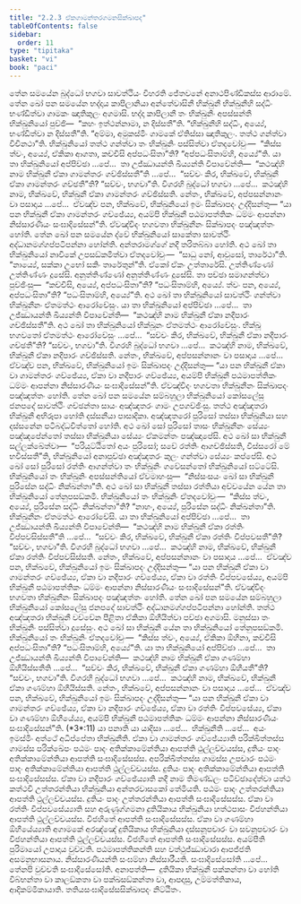 ```yaml
---
title: "2.2.3 ඒකගාමන්තරගමනසික්ඛාපද"
tableOfContents: false
sidebar:
  order: 11
type: "tipitaka"
basket: "vi"
book: "paci"
---
```



<DynamicBreadcrumb />

<Division number="687" book="paci">

<Paragraph number="2245" book="paci">
තේන සමයේන බුද්ධෝ භගවා සාවත්ථියං විහරති ජේතවනේ අනාථපිණ්ඩිකස්ස ආරාමේ. තේන ඛෝ පන සමයේන භද්දාය කාපිලානියා අන්තේවාසිනී භික්ඛුනී භික්ඛුනීහි සද්ධිං භණ්ඩිත්වා ගාමකං ඤාතිකුලං අගමාසි. භද්දා කාපිලානී තං භික්ඛුනිං අපස්සන්තී භික්ඛුනියෝ පුච්ඡි—  “කහං ඉත්ථන්නාමා, න දිස්සතී”ති. “භික්ඛුනීහි සද්ධිං, අය්‍යේ, භණ්ඩිත්වා න දිස්සතී”ති. “අම්මා, අමුකස්මිං ගාමකේ ඒතිස්සා ඤාතිකුලං. තත්ථ ගන්ත්වා විචිනථා”ති. භික්ඛුනියෝ තත්ථ ගන්ත්වා තං භික්ඛුනිං පස්සිත්වා ඒතදවෝචුං—  “කිස්ස ත්වං, අය්‍යේ, ඒකිකා ආගතා, කච්චිසි අප්පධංසිතා”ති? “අප්පධංසිතාම්හි, අය්‍යේ”ති.
</Paragraph>

<Paragraph number="2246" book="paci">
යා තා භික්ඛුනියෝ අප්පිච්ඡා …පේ…  තා උජ්ඣායන්ති ඛිය්‍යන්ති විපාචේන්ති—  “කථඤ්හි නාම භික්ඛුනී ඒකා ගාමන්තරං ගච්ඡිස්සතී”ති …පේ…  “සච්චං කිර, භික්ඛවේ, භික්ඛුනී ඒකා ගාමන්තරං ගච්ඡතී”ති? “සච්චං, භගවා”ති. විගරහි බුද්ධෝ භගවා …පේ…  කථඤ්හි නාම, භික්ඛවේ, භික්ඛුනී ඒකා ගාමන්තරං ගච්ඡිස්සති. නේතං, භික්ඛවේ, අප්පසන්නානං වා පසාදාය …පේ…  ඒවඤ්ච පන, භික්ඛවේ, භික්ඛුනියෝ ඉමං සික්ඛාපදං උද්දිසන්තු—
</Paragraph>

<Paragraph number="2247" book="paci">
<Emphasis>“යා පන භික්ඛුනී ඒකා ගාමන්තරං ගච්ඡේය්‍ය, අයම්පි භික්ඛුනී පඨමාපත්තිකං ධම්මං ආපන්නා නිස්සාරණීයං සංඝාදිසේසන්”</Emphasis>ති.
</Paragraph>

<Paragraph number="2248" book="paci">
ඒවඤ්චිදං භගවතා භික්ඛුනීනං සික්ඛාපදං පඤ්ඤත්තං හෝති.
</Paragraph>

</Division>
<Division number="688" book="paci">

<Paragraph number="2249" book="paci">
තේන ඛෝ පන සමයේන ද්වේ භික්ඛුනියෝ සාකේතා සාවත්ථිං අද්ධානමග්ගප්පටිපන්නා හෝන්ති. අන්තරාමග්ගේ නදී තරිතබ්බා හෝති. අථ ඛෝ තා භික්ඛුනියෝ නාවිකේ උපසඞ්කමිත්වා ඒතදවෝචුං—  “සාධු නෝ, ආවුසෝ, තාරේථා”ති. “නාය්‍යේ, සක්කා උභෝ සකිං තාරේතුන්”ති. ඒකෝ ඒකං උත්තාරේසි. උත්තිණ්ණෝ උත්තිණ්ණං දූසේසි. අනුත්තිණ්ණෝ අනුත්තිණ්ණං දූසේසි. තා පච්ඡා සමාගන්ත්වා පුච්ඡිංසු—  “කච්චිසි, අය්‍යේ, අප්පධංසිතා”ති? “පධංසිතාම්හි, අය්‍යේ. ත්වං පන, අය්‍යේ, අප්පධංසිතා”ති? “පධංසිතාම්හි, අය්‍යේ”ති.
</Paragraph>

<Paragraph number="2250" book="paci">
අථ ඛෝ තා භික්ඛුනියෝ සාවත්ථිං ගන්ත්වා භික්ඛුනීනං ඒතමත්ථං ආරෝචේසුං. යා තා භික්ඛුනියෝ අප්පිච්ඡා …පේ…  තා උජ්ඣායන්ති ඛිය්‍යන්ති විපාචේන්ති—  “කථඤ්හි නාම භික්ඛුනී ඒකා නදීපාරං ගච්ඡිස්සතී”ති. අථ ඛෝ තා භික්ඛුනියෝ භික්ඛූනං ඒතමත්ථං ආරෝචේසුං. භික්ඛූ භගවතෝ ඒතමත්ථං ආරෝචේසුං …පේ…  “සච්චං කිර, භික්ඛවේ, භික්ඛුනී ඒකා නදීපාරං ගච්ඡතී”ති? “සච්චං, භගවා”ති. විගරහි බුද්ධෝ භගවා …පේ…  කථඤ්හි නාම, භික්ඛවේ, භික්ඛුනී ඒකා නදීපාරං ගච්ඡිස්සති. නේතං, භික්ඛවේ, අප්පසන්නානං වා පසාදාය …පේ…  ඒවඤ්ච පන, භික්ඛවේ, භික්ඛුනියෝ ඉමං සික්ඛාපදං උද්දිසන්තු—
</Paragraph>

<Paragraph number="2251" book="paci">
<Emphasis>“යා පන භික්ඛුනී ඒකා වා ගාමන්තරං ගච්ඡේය්‍ය, ඒකා වා නදීපාරං ගච්ඡේය්‍ය, අයම්පි භික්ඛුනී පඨමාපත්තිකං ධම්මං ආපන්නා නිස්සාරණීයං සංඝාදිසේසන්”</Emphasis>ති.
</Paragraph>

<Paragraph number="2252" book="paci">
ඒවඤ්චිදං භගවතා භික්ඛුනීනං සික්ඛාපදං පඤ්ඤත්තං හෝති.
</Paragraph>

</Division>
<Division number="689" book="paci">

<Paragraph number="2253" book="paci">
තේන ඛෝ පන සමයේන සම්බහුලා භික්ඛුනියෝ කෝසලේසු ජනපදේ සාවත්ථිං ගච්ඡන්තා සායං අඤ්ඤතරං ගාමං උපගච්ඡිංසු. තත්ථ අඤ්ඤතරා භික්ඛුනී අභිරූපා හෝති දස්සනීයා පාසාදිකා. අඤ්ඤතරෝ පුරිසෝ තස්සා භික්ඛුනියා සහ දස්සනේන පටිබද්ධචිත්තෝ හෝති. අථ ඛෝ සෝ පුරිසෝ තාසං භික්ඛුනීනං සේය්‍යං පඤ්ඤපේන්තෝ තස්සා භික්ඛුනියා සේය්‍යං ඒකමන්තං පඤ්ඤාපේසි. අථ ඛෝ සා භික්ඛුනී සල්ලක්ඛේත්වා—  “පරියුට්ඨිතෝ අයං පුරිසෝ; සචේ රත්තිං ආගච්ඡිස්සති, විස්සරෝ මේ භවිස්සතී”ති, භික්ඛුනියෝ අනාපුච්ඡා අඤ්ඤතරං කුලං ගන්ත්වා සේය්‍යං කප්පේසි. අථ ඛෝ සෝ පුරිසෝ රත්තිං ආගන්ත්වා තං භික්ඛුනිං ගවේසන්තෝ භික්ඛුනියෝ ඝට්ටේසි. භික්ඛුනියෝ තං භික්ඛුනිං අපස්සන්තියෝ ඒවමාහංසු—  “නිස්සංසයං ඛෝ සා භික්ඛුනී පුරිසේන සද්ධිං නික්ඛන්තා”ති.
</Paragraph>

<Paragraph number="2254" book="paci">
අථ ඛෝ සා භික්ඛුනී තස්සා රත්තියා අච්චයේන යේන තා භික්ඛුනියෝ තේනුපසඞ්කමි. භික්ඛුනියෝ තං භික්ඛුනිං ඒතදවෝචුං—  “කිස්ස ත්වං, අය්‍යේ, පුරිසේන සද්ධිං නික්ඛන්තා”ති? “නාහං, අය්‍යේ, පුරිසේන සද්ධිං නික්ඛන්තා”ති. භික්ඛුනීනං ඒතමත්ථං ආරෝචේසි. යා තා භික්ඛුනියෝ අප්පිච්ඡා …පේ…  තා උජ්ඣායන්ති ඛිය්‍යන්ති විපාචේන්ති—  “කථඤ්හි නාම භික්ඛුනී ඒකා රත්තිං විප්පවසිස්සතී”ති …පේ…  “සච්චං කිර, භික්ඛවේ, භික්ඛුනී ඒකා රත්තිං විප්පවසතී”ති? “සච්චං, භගවා”ති. විගරහි බුද්ධෝ භගවා …පේ…  කථඤ්හි නාම, භික්ඛවේ, භික්ඛුනී ඒකා රත්තිං විප්පවසිස්සති. නේතං, භික්ඛවේ, අප්පසන්නානං වා පසාදාය …පේ…  ඒවඤ්ච පන, භික්ඛවේ, භික්ඛුනියෝ ඉමං සික්ඛාපදං උද්දිසන්තු—
</Paragraph>

<Paragraph number="2255" book="paci">
<Emphasis>“යා පන භික්ඛුනී ඒකා වා ගාමන්තරං ගච්ඡේය්‍ය, ඒකා වා නදීපාරං ගච්ඡේය්‍ය, ඒකා වා රත්තිං විප්පවසේය්‍ය, අයම්පි භික්ඛුනී පඨමාපත්තිකං ධම්මං ආපන්නා නිස්සාරණීයං සංඝාදිසේසන්”</Emphasis>ති.
</Paragraph>

<Paragraph number="2256" book="paci">
ඒවඤ්චිදං භගවතා භික්ඛුනීනං සික්ඛාපදං පඤ්ඤත්තං හෝති.
</Paragraph>

</Division>
<Division number="690" book="paci">

<Paragraph number="2257" book="paci">
තේන ඛෝ පන සමයේන සම්බහුලා භික්ඛුනියෝ කෝසලේසු ජනපදේ සාවත්ථිං අද්ධානමග්ගප්පටිපන්නා හෝන්ති. තත්ථ අඤ්ඤතරා භික්ඛුනී වච්චේන පීළිතා ඒකිකා ඕහීයිත්වා පච්ඡා අගමාසි. මනුස්සා තං භික්ඛුනිං පස්සිත්වා දූසේසුං. අථ ඛෝ සා භික්ඛුනී යේන තා භික්ඛුනියෝ තේනුපසඞ්කමි. භික්ඛුනියෝ තං භික්ඛුනිං ඒතදවෝචුං—  “කිස්ස ත්වං, අය්‍යේ, ඒකිකා ඕහීනා, කච්චිසි අප්පධංසිතා”ති? “පධංසිතාම්හි, අය්‍යේ”ති.
</Paragraph>

<Paragraph number="2258" book="paci">
යා තා භික්ඛුනියෝ අප්පිච්ඡා …පේ…  තා උජ්ඣායන්ති ඛිය්‍යන්ති විපාචේන්ති—  කථඤ්හි නාම භික්ඛුනී ඒකා ගණම්හා ඕහීයිස්සතීති …පේ…  “සච්චං කිර, භික්ඛවේ, භික්ඛුනී ඒකා ගණම්හා ඕහීයතී”ති? “සච්චං, භගවා”ති. විගරහි බුද්ධෝ භගවා …පේ…  කථඤ්හි නාම, භික්ඛවේ, භික්ඛුනී ඒකා ගණම්හා ඕහීයිස්සති. නේතං, භික්ඛවේ, අප්පසන්නානං වා පසාදාය …පේ…  ඒවඤ්ච පන, භික්ඛවේ, භික්ඛුනියෝ ඉමං සික්ඛාපදං උද්දිසන්තු—
</Paragraph>

</Division>
<Division number="691" book="paci">

<Paragraph number="2259" book="paci">
<Emphasis>“යා පන භික්ඛුනී ඒකා වා ගාමන්තරං ගච්ඡේය්‍ය, ඒකා වා නදීපාරං ගච්ඡේය්‍ය, ඒකා වා රත්තිං විප්පවසේය්‍ය, ඒකා වා ගණම්හා ඕහීයේය්‍ය, අයම්පි භික්ඛුනී පඨමාපත්තිකං ධම්මං ආපන්නා නිස්සාරණීයං සංඝාදිසේසන්”</Emphasis>ති. (*3*:<Emphasis>11</Emphasis>)
</Paragraph>

</Division>
<Division number="692" book="paci">

<Paragraph number="2260" book="paci">
<Emphasis>යා පනා</Emphasis>ති යා යාදිසා …පේ…  <Emphasis>භික්ඛුනී</Emphasis>ති …පේ…  අයං ඉමස්මිං අත්ථේ අධිප්පේතා භික්ඛුනීති.
</Paragraph>

<Paragraph number="2261" book="paci">
<Emphasis>ඒකා වා ගාමන්තරං ගච්ඡේය්‍යා</Emphasis>ති පරික්ඛිත්තස්ස ගාමස්ස පරික්ඛේපං පඨමං පාදං අතික්කාමේන්තියා ආපත්ති ථුල්ලච්චයස්ස, දුතියං පාදං අතික්කාමේන්තියා ආපත්ති සංඝාදිසේසස්ස.
</Paragraph>

<Paragraph number="2262" book="paci">
අපරික්ඛිත්තස්ස ගාමස්ස උපචාරං පඨමං පාදං අතික්කාමේන්තියා ආපත්ති ථුල්ලච්චයස්ස. දුතියං පාදං අතික්කාමේන්තියා ආපත්ති සංඝාදිසේසස්ස.
</Paragraph>

<Paragraph number="2263" book="paci">
<Emphasis>ඒකා වා නදීපාරං ගච්ඡේය්‍යා</Emphasis>ති නදී නාම තිමණ්ඩලං පටිච්ඡාදේත්වා යත්ථ කත්ථචි උත්තරන්තියා භික්ඛුනියා අන්තරවාසකෝ තේමියති. පඨමං පාදං උත්තරන්තියා ආපත්ති ථුල්ලච්චයස්ස. දුතියං පාදං උත්තරන්තියා ආපත්ති සංඝාදිසේසස්ස.
</Paragraph>

<Paragraph number="2264" book="paci">
<Emphasis>ඒකා වා රත්තිං විප්පවසේය්‍යා</Emphasis>ති සහ අරුණුග්ගමනා දුතියිකාය භික්ඛුනියා හත්ථපාසං විජහන්තියා ආපත්ති ථුල්ලච්චයස්ස. විජහිතේ ආපත්ති සංඝාදිසේසස්ස.
</Paragraph>

<Paragraph number="2265" book="paci">
<Emphasis>ඒකා වා ගණම්හා ඕහීයේය්‍යා</Emphasis>ති අගාමකේ අරඤ්ඤේ දුතියිකාය භික්ඛුනියා දස්සනූපචාරං වා සවනූපචාරං වා විජහන්තියා ආපත්ති ථුල්ලච්චයස්ස. විජහිතේ ආපත්ති සංඝාදිසේසස්ස.
</Paragraph>

<Paragraph number="2266" book="paci">
<Emphasis>අයම්පී</Emphasis>ති පුරිමායෝ උපාදාය වුච්චති.
</Paragraph>

<Paragraph number="2267" book="paci">
<Emphasis>පඨමාපත්තිකන්</Emphasis>ති සහ වත්ථුජ්ඣාචාරා ආපජ්ජති අසමනුභාසනාය.
</Paragraph>

<Paragraph number="2268" book="paci">
<Emphasis>නිස්සාරණීයන්</Emphasis>ති සංඝම්හා නිස්සාරීයති.
</Paragraph>

<Paragraph number="2269" book="paci">
<Emphasis>සංඝාදිසේසෝ</Emphasis>ති …පේ…  තේනපි වුච්චති සංඝාදිසේසෝති.
</Paragraph>

</Division>
<Division number="693" book="paci">

<Paragraph number="2270" book="paci">
අනාපත්ති—  දුතියිකා භික්ඛුනී පක්කන්තා වා හෝති විබ්භන්තා වා කාලඞ්කතා වා පක්ඛසඞ්කන්තා වා, ආපදාසු, උම්මත්තිකාය, ආදිකම්මිකායාති.

</Paragraph>
</Division>

<Paragraph number="2271" type="center" book="paci">
තතියසංඝාදිසේසසික්ඛාපදං නිට්ඨිතං.
</Paragraph>